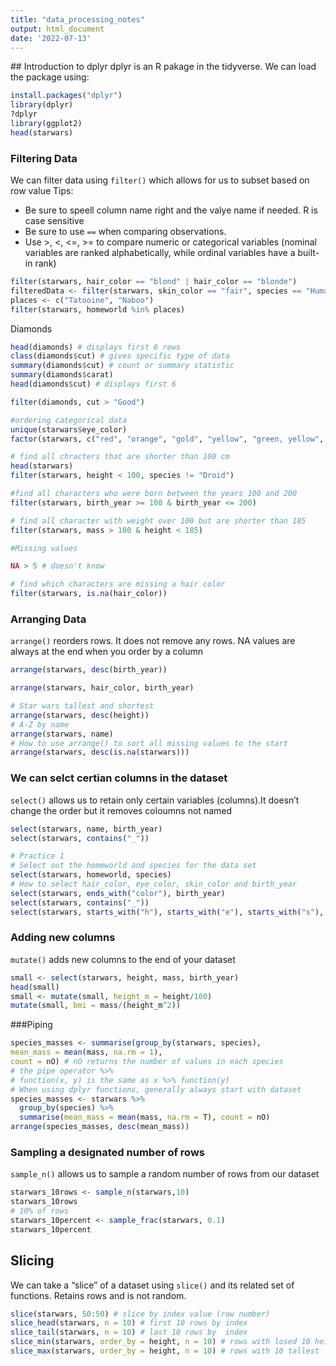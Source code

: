 ```yaml
---
title: "data_processing_notes"
output: html_document
date: '2022-07-13'
---
```

 ## Introduction to dplyr 
 dplyr is an R pakage in the tidyverse. We can load the package using:
```r
install.packages("dplyr")
library(dplyr)
?dplyr
library(ggplot2)
head(starwars)
```
### Filtering Data 
We can filter data using  `filter()` which allows for us to subset based on row value
Tips:

* Be sure to speell column name right and the valye name if needed. R is case sensitive 
* Be sure to use `==` when comparing observations. 
* Use >, <, <=, >= to compare numeric or categorical variables (nominal variables are ranked alphabetically, while ordinal variables have a built-in rank)
```r
filter(starwars, hair_color == "blond" | hair_color == "blonde")
filteredData <- filter(starwars, skin_color == "fair", species == "Human", homeworld == "Tatooine")
places <- c("Tatooine", "Naboo")
filter(starwars, homeworld %in% places)
```
Diamonds 
```r
head(diamonds) # displays first 6 rows
class(diamonds$cut) # gives specific type of data 
summary(diamonds$cut) # count or summary statistic 
summary(diamonds$carat)
head(diamonds$cut) # displays first 6 

filter(diamonds, cut > "Good")

#ordering categorical data
unique(starwars$eye_color)
factor(starwars, c("red", "orange", "gold", "yellow", "green, yellow", "blue"), ordered = T)

# find all chracters that are shorter than 100 cm 
head(starwars)
filter(starwars, height < 100, species != "Droid")

#find all characters who were born between the years 100 and 200 
filter(starwars, birth_year >= 100 & birth_year <= 200)

# find all character with weight over 100 but are shorter than 185 
filter(starwars, mass > 100 & height < 185)

#Missing values 

NA > 5 # doesn't know 

# find which characters are missing a hair color 
filter(starwars, is.na(hair_color))
```

### Arranging Data 
`arrange()` reorders rows. It does not remove any rows. NA values are always at the end when you order by a column
```r
arrange(starwars, desc(birth_year))

arrange(starwars, hair_color, birth_year)

# Star wars tallest and shortest 
arrange(starwars, desc(height))
# A-Z by name
arrange(starwars, name)
# How to use arrange() to sort all missing values to the start 
arrange(starwars, desc(is.na(starwars)))
```

### We can selct certian columns in the dataset 
`select()` allows us to retain only certain variables (columns).It doesn't change the order but it removes coloumns not named
```r
select(starwars, name, birth_year)
select(starwars, contains("_"))

# Practice 1 
# Select out the homeworld and species for the data set 
select(starwars, homeworld, species)
# How to select hair_color, eye_color, skin_color and birth_year
select(starwars, ends_with("color"), birth_year)
select(starwars, contains("_"))
select(starwars, starts_with("h"), starts_with("e"), starts_with("s"), starts_with("b"))
```

### Adding new columns 
`mutate()` adds new columns to the end of your dataset
```r
small <- select(starwars, height, mass, birth_year)
head(small)
small <- mutate(small, height_m = height/100)
mutate(small, bmi = mass/(height_m^2))
```
###Piping 
```r
species_masses <- summarise(group_by(starwars, species),
mean_mass = mean(mass, na.rm = 1),
count = nO) # nO returns the number of values in each species
# the pipe operator %>%
# function(x, y) is the same as x %>% function(y)
# When using dplyr functions, generally always start with dataset
species_masses <- starwars %>% 
  group_by(species) %>%
  summarise(mean_mass = mean(mass, na.rm = T), count = nO)
arrange(species_masses, desc(mean_mass))
```

### Sampling a designated number of rows
`sample_n()` allows us to sample a random number of rows from our dataset
```r
starwars_10rows <- sample_n(starwars,10)
starwars_10rows
# 10% of rows
starwars_10percent <- sample_frac(starwars, 0.1)
starwars_10percent
```

## Slicing 
We can take a "slice" of a dataset using `slice()` and its related set of functions. Retains rows and is not random.
```r
slice(starwars, 50:50) # slice by index value (row number)
slice_head(starwars, n = 10) # first 10 rows by index 
slice_tail(starwars, n = 10) # last 10 rows by  index 
slice_min(starwars, order_by = height, n = 10) # rows with losed 10 heigths 
slice_max(starwars, order_by = height, n = 10) # rows with 10 tallest

```